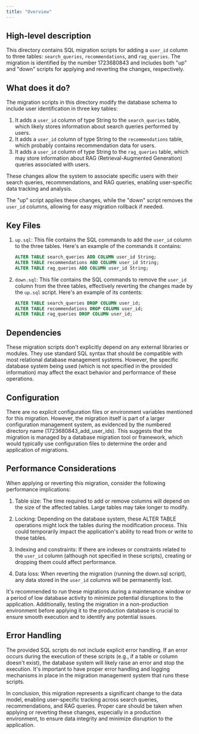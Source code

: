 ```yaml
---
title: "Overview"
---
```


## High-level description
This directory contains SQL migration scripts for adding a `user_id` column to three tables: `search_queries`, `recommendations`, and `rag_queries`. The migration is identified by the number 1723680843 and includes both "up" and "down" scripts for applying and reverting the changes, respectively.

## What does it do?
The migration scripts in this directory modify the database schema to include user identification in three key tables:

1. It adds a `user_id` column of type String to the `search_queries` table, which likely stores information about search queries performed by users.
2. It adds a `user_id` column of type String to the `recommendations` table, which probably contains recommendation data for users.
3. It adds a `user_id` column of type String to the `rag_queries` table, which may store information about RAG (Retrieval-Augmented Generation) queries associated with users.

These changes allow the system to associate specific users with their search queries, recommendations, and RAG queries, enabling user-specific data tracking and analysis.

The "up" script applies these changes, while the "down" script removes the `user_id` columns, allowing for easy migration rollback if needed.

## Key Files

1. `up.sql`: This file contains the SQL commands to add the `user_id` column to the three tables. Here's an example of the commands it contains:

   ```sql
   ALTER TABLE search_queries ADD COLUMN user_id String;
   ALTER TABLE recommendations ADD COLUMN user_id String;
   ALTER TABLE rag_queries ADD COLUMN user_id String;
   ```

2. `down.sql`: This file contains the SQL commands to remove the `user_id` column from the three tables, effectively reverting the changes made by the `up.sql` script. Here's an example of its contents:

   ```sql
   ALTER TABLE search_queries DROP COLUMN user_id;
   ALTER TABLE recommendations DROP COLUMN user_id;
   ALTER TABLE rag_queries DROP COLUMN user_id;
   ```

## Dependencies
These migration scripts don't explicitly depend on any external libraries or modules. They use standard SQL syntax that should be compatible with most relational database management systems. However, the specific database system being used (which is not specified in the provided information) may affect the exact behavior and performance of these operations.

## Configuration
There are no explicit configuration files or environment variables mentioned for this migration. However, the migration itself is part of a larger configuration management system, as evidenced by the numbered directory name (1723680843_add_user_ids). This suggests that the migration is managed by a database migration tool or framework, which would typically use configuration files to determine the order and application of migrations.

## Performance Considerations
When applying or reverting this migration, consider the following performance implications:

1. Table size: The time required to add or remove columns will depend on the size of the affected tables. Large tables may take longer to modify.

2. Locking: Depending on the database system, these ALTER TABLE operations might lock the tables during the modification process. This could temporarily impact the application's ability to read from or write to these tables.

3. Indexing and constraints: If there are indexes or constraints related to the `user_id` column (although not specified in these scripts), creating or dropping them could affect performance.

4. Data loss: When reverting the migration (running the down.sql script), any data stored in the `user_id` columns will be permanently lost.

It's recommended to run these migrations during a maintenance window or a period of low database activity to minimize potential disruptions to the application. Additionally, testing the migration in a non-production environment before applying it to the production database is crucial to ensure smooth execution and to identify any potential issues.

## Error Handling
The provided SQL scripts do not include explicit error handling. If an error occurs during the execution of these scripts (e.g., if a table or column doesn't exist), the database system will likely raise an error and stop the execution. It's important to have proper error handling and logging mechanisms in place in the migration management system that runs these scripts.

In conclusion, this migration represents a significant change to the data model, enabling user-specific tracking across search queries, recommendations, and RAG queries. Proper care should be taken when applying or reverting these changes, especially in a production environment, to ensure data integrity and minimize disruption to the application.